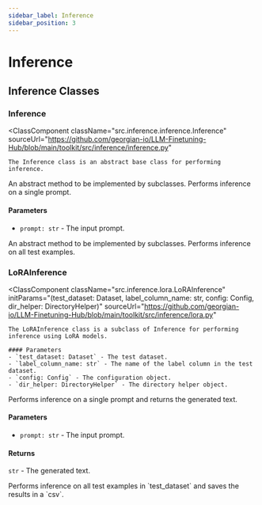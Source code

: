 ```yaml
---
sidebar_label: Inference
sidebar_position: 3
---
```



# Inference

## Inference Classes

### Inference

<ClassComponent
  className="src.inference.inference.Inference"
  sourceUrl="https://github.com/georgian-io/LLM-Finetuning-Hub/blob/main/toolkit/src/inference/inference.py"
>
    The Inference class is an abstract base class for performing inference.

<MethodComponent methodName="infer_one" methodSignature="( prompt: str )">
  An abstract method to be implemented by subclasses. Performs inference on a single prompt.

#### Parameters

- `prompt: str` - The input prompt.

</MethodComponent>

<MethodComponent methodName="infer_all" methodSignature="( )">
  An abstract method to be implemented by subclasses. Performs inference on all test examples.

</MethodComponent>
</ClassComponent>

### LoRAInference

<ClassComponent
  className="src.inference.lora.LoRAInference"
  initParams="(test_dataset: Dataset, label_column_name: str, config: Config, dir_helper: DirectoryHelper)"
  sourceUrl="https://github.com/georgian-io/LLM-Finetuning-Hub/blob/main/toolkit/src/inference/lora.py"
>
    The LoRAInference class is a subclass of Inference for performing inference using LoRA models.

    #### Parameters
    - `test_dataset: Dataset` - The test dataset.
    - `label_column_name: str` - The name of the label column in the test dataset.
    - `config: Config` - The configuration object.
    - `dir_helper: DirectoryHelper` - The directory helper object.

<MethodComponent methodName="infer_one" methodSignature="( prompt: str )">
  Performs inference on a single prompt and returns the generated text.

#### Parameters

- `prompt: str` - The input prompt.

#### Returns

`str` - The generated text.

</MethodComponent>

<MethodComponent methodName="infer_all" methodSignature="( )">
  Performs inference on all test examples in `test_dataset` and saves the results in a `csv`.

</MethodComponent>
</ClassComponent>
